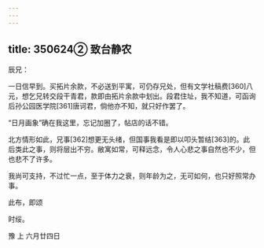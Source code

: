 ```yaml
---
---
---
```

title: 350624② 致台静农
---




辰兄：

一日信早到。买拓片余款，不必送到平寓，可仍存兄处，但有文学社稿费[360]八元，想乞兄转交段干青君，款即由拓片余款中划出。段君住址，我不知道，可函询后孙公园医学院[361]唐诃君，倘他亦不知，就只好作罢了。

“日月画象”确在我这里，忘记加圈了，帖店的话不错。

北方情形如此，兄事[362]想更无头绪，但国事我看是即以叩头暂结[363]的。此后类此之事，则将层出不穷。敝寓如常，可释远念，令人心悲之事自然也不少，但也悲不了许多。

我尚可支持，不过忙一点，至于体力之衰，则年龄为之，无可如何，也只好照常办事。

此布，即颂

时绥。

豫 上 六月廿四日